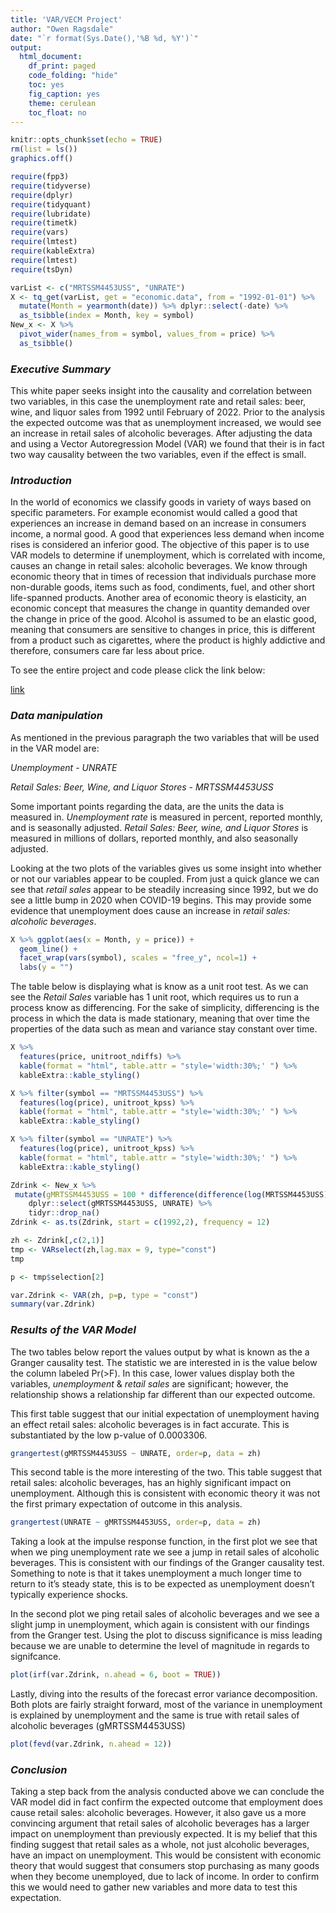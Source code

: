```yaml
---
title: 'VAR/VECM Project'
author: "Owen Ragsdale"
date: "`r format(Sys.Date(),'%B %d, %Y')`"
output: 
  html_document:
    df_print: paged
    code_folding: "hide"
    toc: yes
    fig_caption: yes
    theme: cerulean
    toc_float: no
---
```

```r
knitr::opts_chunk$set(echo = TRUE)
rm(list = ls())
graphics.off()

```
```r
require(fpp3)
require(tidyverse)
require(dplyr)
require(tidyquant)
require(lubridate)
require(timetk)
require(vars)
require(lmtest)
require(kableExtra)
require(lmtest)
require(tsDyn)
```

```r
varList <- c("MRTSSM4453USS", "UNRATE")
X <- tq_get(varList, get = "economic.data", from = "1992-01-01") %>%
  mutate(Month = yearmonth(date)) %>% dplyr::select(-date) %>%
  as_tsibble(index = Month, key = symbol)
New_x <- X %>%
  pivot_wider(names_from = symbol, values_from = price) %>%
  as_tsibble()

```

### _Executive Summary_

This white paper seeks insight into the causality and correlation between two variables, in this case the unemployment rate and retail sales: beer, wine, and liquor sales from 1992 until February of 2022. Prior to the analysis the expected outcome was that as unemployment increased, we would see an increase in retail sales of alcoholic beverages. After adjusting the data and using a Vector Autoregression Model (VAR) we found that their is in fact two way causality between the two variables, even if the effect is small. 

### _Introduction_

In the world of economics we classify goods in variety of ways based on specific parameters. For example economist would called a good that experiences an increase in demand based on an increase in consumers income, a normal good. A good that experiences less demand when income rises is considered an inferior good. The objective of this paper is to use VAR models to determine if unemployment, which is correlated with income, causes an change in retail sales: alcoholic beverages. We know through economic theory that in times of recession that individuals purchase more non-durable goods, items such as food, condiments, fuel, and other short life-spanned products. Another area of  economic theory is elasticity, an economic concept that measures the change in quantity demanded over the change in price of the good. Alcohol is assumed to be an elastic good, meaning that consumers are sensitive to changes in price, this is different from a product such as cigarettes, where the product is highly addictive and therefore, consumers care far less about price. 

To see the entire project and code please click the link below:

[link](https://owenrags.github.io/)

### _Data manipulation_

As mentioned in the previous paragraph the two variables that will be used in the VAR model are:

_Unemployment_ - _UNRATE_

_Retail Sales: Beer, Wine, and Liquor Stores_ - _MRTSSM4453USS_

Some important points regarding the data, are the units the data is measured in. _Unemployment rate_ is measured in percent, reported monthly, and is seasonally adjusted. _Retail Sales: Beer, wine, and Liquor Stores_ is measured in millions of dollars, reported monthly, and also seasonally adjusted. 

Looking at the two plots of the variables gives us some insight into whether or not our variables appear to be coupled. From just a quick glance we can see that _retail sales_ appear to be steadily increasing since 1992, but we do see a little bump in 2020 when COVID-19 begins. This may provide some evidence that unemployment does cause an increase in _retail sales: alcoholic beverages_.


```r
X %>% ggplot(aes(x = Month, y = price)) +
  geom_line() +
  facet_wrap(vars(symbol), scales = "free_y", ncol=1) +
  labs(y = "")
```

The table below is displaying what is know as a unit root test. As we can see the _Retail Sales_ variable has 1 unit root, which requires us to run a process know as differencing. For the sake of simplicity, differencing is the process in which the data is made stationary, meaning that over time the properties of the data such as mean and variance stay constant over time. 

```r
X %>% 
  features(price, unitroot_ndiffs) %>%
  kable(format = "html", table.attr = "style='width:30%;' ") %>%
  kableExtra::kable_styling()

```

```r
X %>% filter(symbol == "MRTSSM4453USS") %>%
  features(log(price), unitroot_kpss) %>%
  kable(format = "html", table.attr = "style='width:30%;' ") %>%
  kableExtra::kable_styling()
```

```r
X %>% filter(symbol == "UNRATE") %>%
  features(log(price), unitroot_kpss) %>%
  kable(format = "html", table.attr = "style='width:30%;' ") %>%
  kableExtra::kable_styling()
```


```r
Zdrink <- New_x %>% 
 mutate(gMRTSSM4453USS = 100 * difference(difference(log(MRTSSM4453USS)))) %>%
    dplyr::select(gMRTSSM4453USS, UNRATE) %>%
    tidyr::drop_na()
Zdrink <- as.ts(Zdrink, start = c(1992,2), frequency = 12)

```

```r
zh <- Zdrink[,c(2,1)]
tmp <- VARselect(zh,lag.max = 9, type="const")
tmp
```

```r
p <- tmp$selection[2]

```

```r
var.Zdrink <- VAR(zh, p=p, type = "const")
summary(var.Zdrink)

```



### _Results of the VAR Model_

The two tables below report the values output by what is known as the a Granger causality test. The statistic we are interested in is the value below the column labeled Pr(>F). In this case, lower values display both the variables, _unemployment_ & _retail sales_ are significant; however, the relationship shows a relationship far different than our expected outcome. 

This first table suggest that our initial expectation of unemployment having an effect retail sales: alcoholic beverages is in fact accurate. This is substantiated by the low p-value of 0.0003306. 

```r

grangertest(gMRTSSM4453USS ~ UNRATE, order=p, data = zh)

```

This second table is the more interesting of the two. This table suggest that retail sales: alcoholic beverages, has an highly significant impact on unemployment. Although this is consistent with economic theory it was not the first primary expectation of outcome in this analysis.  

```r

grangertest(UNRATE ~ gMRTSSM4453USS, order=p, data = zh)

```

Taking a look at the impulse response function, in the first plot we see that when we ping unemployment rate we see a jump in retail sales of alcoholic beverages. This is consistent with our findings of the Granger causality test. Something to note is that it takes unemployment a much longer time to return to it's steady state, this is to be expected as unemployment doesn't typically experience shocks.

In the second plot we ping retail sales of alcoholic beverages and we see a slight jump in unemployment, which again is consistent with our findings from the Granger test. Using the plot to discuss significance is miss leading because we are unable to determine the level of magnitude in regards to signifcance.


```r

plot(irf(var.Zdrink, n.ahead = 6, boot = TRUE))

```

Lastly, diving into the results of the forecast error variance decomposition. Both plots are fairly straight forward, most of the variance in unemployment is explained by unemployment and the same is true with retail sales of alcoholic beverages (gMRTSSM4453USS) 


```r

plot(fevd(var.Zdrink, n.ahead = 12))

```


### _Conclusion_

Taking a step back from the analysis conducted above we can conclude the VAR model did in fact confirm the expected outcome that employment does cause retail sales: alcoholic beverages. However, it also gave us a more convincing argument that retail sales of alcoholic beverages has a larger impact on unemployment than previously expected. It is my belief that this finding suggest that retail sales as a whole, not just alcoholic beverages, have an impact on unemployment. This would be consistent with economic theory that would suggest that consumers stop purchasing as many goods when they become unemployed, due to lack of income. In order to confirm this we would need to gather new variables and more data to test this expectation.  
